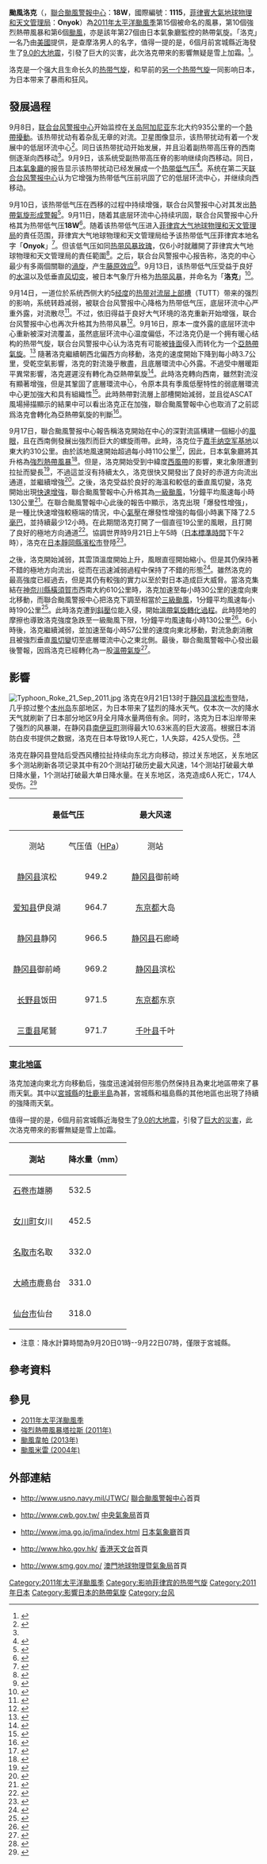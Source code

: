 {{NoteTA
|G1=TyphoonNew
|G2=TyphoonOld
|G3=Weather
|G4=CWBTyphoonOld
|skin=typhoon
}}
{{Infobox Hurricane
| Name=颱風洛克<br>{{lang|en|Typhoon Roke}}
| Type=颱風
| Year=2011
| Basin=WPac
| Image location=Typhoon Roke Sep 20 2011.jpg
| Image name=颱風洛克於2011年9月20日逼近日本
| Formed=2011年9月9日
| Dissipated=2011年9月25日
| Extratropical=9月22日
| 10-min winds=85
| 1-min winds=115
| Gusts=120
| Pressure=940
| Damages=120
| Fatalities=共13人
| Areas=[[日本|日本]]、[[俄羅斯|俄羅斯]]
| Hurricane season=[[2011年太平洋颱風季|2011年太平洋颱風季]]
}}

'''颱風洛克'''（{{lang-en|'''Typhoon Roke'''}}，[[聯合颱風警報中心|聯合颱風警報中心]]：'''18W'''，國際編號：'''1115'''，[[菲律賓大氣地球物理和天文管理局|菲律賓大氣地球物理和天文管理局]]：'''Onyok'''）為[[2011年太平洋颱風季|2011年太平洋颱風季]]第15個被命名的風暴，第10個強烈熱帶風暴和第6個[[颱風|颱風]]，亦是該年第27個由日本氣象廳監控的熱帶氣旋。「洛克」一名乃由[[美國|美國]]提供，是查摩洛男人的名字，值得一提的是，6個月前宮城縣近海發生了[[2011年日本东北地方太平洋近海地震|9.0的大地震]]，引發了巨大的災害，此次洛克帶來的影響無疑是雪上加霜。<ref>{{cite web|url=http://www.weather.gov.hk/informtc/sound/tc_pronunciation2011_uc.htm|title=熱帶氣旋名稱的意義|author=香港天文台|accessdate=2011-09-13|archive-url=https://web.archive.org/web/20180926223310/http://www.weather.gov.hk/informtc/sound/tc_pronunciation2011_uc.htm|archive-date=2018-09-26|dead-url=yes}}</ref>。

洛克是一个强大且生命长久的[[热带气旋|热带气旋]]，和早前的[[強烈熱帶風暴塔拉斯_(2011年)|另一个热带气旋]]一同影响日本，为日本带来了暴雨和狂风。

==發展過程==
{{storm path|Roke 2011 track.png}}
9月8日，[[联合台风警报中心|联合台风警报中心]]开始监控在[[关岛|关岛]][[阿加尼亚|阿加尼亚]]东北大约935公里的一个[[熱帶擾動|熱帶擾動]]。该热带扰动有着杂乱无章的对流。卫星图像显示，该热带扰动有着一个发展中的低层环流中心<ref name="jiantetaifengjingbaozhongxin1">{{cite web |publisher=United States Navy, United States Airforce |archiveurl=https://www.webcitation.org/665N77wl4?url=https://listserv.illinois.edu/wa.cgi?A2=ind1109a |author=Joint Typhoon Warning Center |accessdate=2012-03-11 |url=http://www.usno.navy.mil/NOOC/nmfc-ph/RSS/jtwc/ab/abpwweb.txt |archivedate=2012-03-11 |title=Significant Tropical Weather Outlook for the Western and South Pacific Ocean 2011-09-08 01z |deadurl=yes }}</ref>。同日该热带扰动开始发展，并且沿着副热带高压脊的西南侧逐渐向西移动<ref name="jiantetaifengjingbaozhongxin1"/>。9月9日，该系统受副热带高压脊的影响继续向西移动。同日，[[日本氣象廳|日本氣象廳]]的报告显示该热带扰动已经发展成一个[[热带低气压|热带低气压]]<ref>{{cite conference |title=Summary of the 2011 Pacific Typhoon Season |url=http://www.typhooncommittee.org/44th/Docs/item4_teco/item%204.1%20RSMC/4.1%20add2%20Review%202011%20Typhoon%20Season-RSMC.pdf |date=2012-01-30 |publisher=The Economic and Social Commission for Asia and the Pacific and World Meteorological Organization's Typhoon Committee |conferenceurl=http://www.typhooncommittee.org/44th/ |archiveurl=https://www.webcitation.org/65wJ3jXlG?url=http://www.typhooncommittee.org/44th/Docs/item4_teco/item%204.1%20RSMC/4.1%20add2%20Review%202011%20Typhoon%20Season-RSMC.pdf |page=6 |location=Hangzhou, China |format=PDF |accessdate=2012-03-05 |conference=Typhoon Committee 44th session |archivedate=2012-03-05 |author=RSMC Tokyo — Typhoon Centre |deadurl=yes }}</ref>。系统在第二天[[联合台风警报中心|联合台风警报中心]]认为它增强为热带低气压前巩固了它的低层环流中心，并继续向西移动。

9月10日，该热带低气压在西移的过程中持续增强，联合台风警报中心对其发出[[熱帶氣旋形成警報|熱帶氣旋形成警報]]<ref>{{cite web|title=JTWC — Tropical Cyclone Formation Alert — Tropical Depression 27|url=http://vizagbom.blogspot.com/2011/09/jtwc-tropical-cyclone-formation-alert_11.html|publisher=[[联合台风警报中心|联合台风警报中心]]|accessdate=2011-09-11}}</ref>。9月11日，随着其底层环流中心持续巩固，联合台风警报中心升格其为热带低气压'''18W'''<ref>{{cite web|title=JTWC — Tropical Cyclone Advisory 01 - Tropical Depression 18W|url=http://vizagbom.blogspot.com/2011/09/jtwc-tropical-cyclone-advisory-01_11.html|publisher=[[Joint_Typhoon_Warning_Center|Joint Typhoon Warning Center]]|accessdate=2011-09-11}}</ref>。随着该热带低气压进入[[菲律宾大气地球物理和天文管理局|菲律宾大气地球物理和天文管理局]]的責任范围，菲律宾大气地球物理和天文管理局给予该热带低气压菲律宾本地名字「'''Onyok'''」<ref>{{cite web |title=PAGASA — Severe Weather Bulletin Number ONE — Tropical Depression "ONYOK" |url=http://gwydir.demon.co.uk/advisories/TCUPDATE_201109121200.htm |publisher=[[Philippine_Atmospheric,_Geophysical_and_Astronomical_Services_Administration|Philippine Atmospheric, Geophysical and Astronomical Services Administration]] |accessdate=2011-09-13 |deadurl=yes |archiveurl=https://www.webcitation.org/61fF7WWL3?url=http://gwydir.demon.co.uk/advisories/TCUPDATE_201109121200.htm |archivedate=2011-09-13 }}</ref>。但该低气压如同[[熱帶風暴玫瑰_(2011年)|热带风暴玫瑰]]，仅6小时就離開了菲律宾大气地球物理和天文管理局的責任範圍<ref>{{cite web |title=PAGASA — Severe Weather Bulletin Number TWO(FINAL) - Tropical Depression "ONYOK" |url=http://gwydir.demon.co.uk/advisories/TCUPDATE_201109130300.htm |publisher=[[Philippine_Atmospheric,_Geophysical_and_Astronomical_Services_Administration|Philippine Atmospheric, Geophysical and Astronomical Services Administration]] |accessdate=2011-09-13 |deadurl=yes |archiveurl=https://www.webcitation.org/61fFXGTRR?url=http://gwydir.demon.co.uk/advisories/TCUPDATE_201109130300.htm |archivedate=2011-09-13 }}</ref>。之后，联合台风警报中心报告称，洛克的中心最少有多兩個關聯的[[渦旋|渦旋]]，产生[[藤原效应|藤原效应]]<ref>{{cite web |title=JTWC — Tropical Cyclone Advisory 08 - Tropical Storm Roke |url=http://weather.noaa.gov/pub/data/raw/wt/wtpn31.pgtw..txt |publisher=[[Joint_Typhoon_Warning_Center|Joint Typhoon Warning Center]] |accessdate=2011-09-13 |deadurl=no |archiveurl=https://www.webcitation.org/61fVjdF76?url=http://weather.noaa.gov/pub/data/raw/wt/wtpn31.pgtw..txt |archivedate=2011-09-13 }}</ref>。9月13日，该热带低气压受益于良好的[[海面溫度|水温]]以及低垂直[[风切变|风切变]]，被日本气象厅升格为[[热带风暴|热带风暴]]，并命名为「'''洛克'''」<ref>{{cite web |title=JMA — Tropical Cyclone Advisory 131200 - Tropical Storm Roke |url=http://weather.noaa.gov/pub/data/raw/wt/wtpq21.rjtd..txt |publisher=[[Japan_Meteorological_Agency|Japan Meteorological Agency]] |accessdate=2011-09-13 |deadurl=no |archiveurl=https://www.webcitation.org/61fUifcW0?url=http://weather.noaa.gov/pub/data/raw/wt/wtpq21.rjtd..txt |archivedate=2011-09-13 }}</ref>。

9月14日，一道位於系统西侧大約5[[经度|经度]]的[[热带对流层上部槽|热带对流层上部槽]]（TUTT）带来的强烈{{link-en|下沉气流|Subsidence (atmosphere)}}的影响，系统转趋减弱，被联合台风警报中心降格为热带低气压，底层环流中心严重外露，对流散尽<ref>{{cite web |title=JTWC — Tropical Cyclone Advisory 13 - Tropical Storm Roke |url=http://www.usno.navy.mil/NOOC/nmfc-ph/RSS/jtwc/warnings/wp1811prog.txt |publisher=[[Joint_Typhoon_Warning_Center|Joint Typhoon Warning Center]] |accessdate=2011-09-14 |deadurl=yes |archiveurl=https://www.webcitation.org/61h4FzMh5?url=http://www.usno.navy.mil/NOOC/nmfc-ph/RSS/jtwc/warnings/wp1811prog.txt |archivedate=2011-09-14 }}</ref>。不过，依旧得益于良好大气环境的洛克重新开始增强，联合台风警报中心也再次升格其为热带风暴<ref>{{cite web |title=JTWC — Tropical Cyclone Advisory 14 - Tropical Storm Roke |url=http://gwydir.demon.co.uk/advisories/WTPN31-PGTW_201109142100.htm |publisher=[[联合台风警报中心|联合台风警报中心]] |accessdate=2011-09-15 |deadurl=yes |archiveurl=https://www.webcitation.org/61i2Rwh7D?url=http://gwydir.demon.co.uk/advisories/WTPN31-PGTW_201109142100.htm |archivedate=2011-09-15 }}</ref>。9月16日，原本一度外露的底层环流中心重新被深对流覆盖，虽然底层环流中心温度偏低，不过洛克仍是一个拥有暖心结构的热带气旋，联合台风警报中心认为洛克有可能被[[鋒_(氣象)|锋面]]侵入而转化为一个[[亞熱帶氣旋|亞熱帶氣旋]]。<ref>{{cite web |title=JTWC — Tropical Cyclone Advisory 19 - Tropical Storm Roke |url=http://weather.noaa.gov/pub/data/raw/wd/wdpn31.pgtw..txt |publisher=[[Joint_Typhoon_Warning_Center|Joint Typhoon Warning Center]] |accessdate=2011-09-16 |deadurl=no |archiveurl=https://www.webcitation.org/61jieS1Be?url=http://weather.noaa.gov/pub/data/raw/wd/wdpn31.pgtw..txt |archivedate=2011-09-16 }}</ref> 隨著洛克繼續朝西北偏西方向移動，洛克的速度開始下降到每小時3.7公里，受乾空氣影響，洛克的對流幾乎散盡，且底層環流中心外露。不過受中層暖距平異常影響，洛克遲遲沒有轉化為亞熱帶氣旋<ref>{{cite web |title=JTWC — Tropical Cyclone Advisory 20 - Tropical Storm Roke |url=http://weather.noaa.gov/pub/data/raw/wt/wtpn31.pgtw..txt |publisher=[[Joint_Typhoon_Warning_Center|Joint Typhoon Warning Center]] |accessdate=2011-09-16 |deadurl=no |archiveurl=https://www.webcitation.org/61juEtwHf?url=http://weather.noaa.gov/pub/data/raw/wt/wtpn31.pgtw..txt |archivedate=2011-09-16 }}</ref>。此時洛克轉向西南，雖然對流沒有顯著增強，但是其鞏固了底層環流中心，令原本具有季風低壓特性的弱底層環流中心更加強大和具有組織性<ref>{{cite web |title=JTWC — Tropical Cyclone Advisory 21 - Tropical Storm Roke |url=http://gwydir.demon.co.uk/advisories/WDPN31-PGTW_201109161500.htm |publisher=[[Joint_Typhoon_Warning_Center|Joint Typhoon Warning Center]] |accessdate=2011-09-17 |deadurl=yes |archiveurl=https://www.webcitation.org/61l412Vzg?url=http://gwydir.demon.co.uk/advisories/WDPN31-PGTW_201109161500.htm |archivedate=2011-09-17 }}</ref>。此時熱帶對流層上部槽開始減弱，並且從ASCAT風場掃描顯示的結果中可以看出洛克正在加強，聯合颱風警報中心也取消了之前認爲洛克會轉化為亞熱帶氣旋的判斷<ref>{{cite web |title=JTWC — Tropical Cyclone Advisory 22 - Tropical Storm Roke |url=http://gwydir.demon.co.uk/advisories/WTPN31-PGTW_201109162100.htm |publisher=[[Joint_Typhoon_Warning_Center|Joint Typhoon Warning Center]] |accessdate=2011-09-17 |deadurl=yes |archiveurl=https://www.webcitation.org/61l4VP8HY?url=http://gwydir.demon.co.uk/advisories/WTPN31-PGTW_201109162100.htm |archivedate=2011-09-17 }}</ref>。

9月17日，聯合颱風警报中心報告稱洛克開始在中心的深對流區構建一個細小的[[風眼|風眼]]，且在西南側發展出強烈而巨大的螺旋雨帶。此時，洛克位于[[嘉手纳空军基地|嘉手纳空军基地]]以東大約310公里。由於該地風速開始超過每小時110公里<ref>{{cite web |title=JTWC — Tropical Cyclone Advisory 26 - Tropical Storm Roke |url=http://gwydir.demon.co.uk/advisories/WTPN31-PGTW_201109172100.htm |publisher=[[Joint_Typhoon_Warning_Center|Joint Typhoon Warning Center]] |accessdate=2011-09-18 |deadurl=yes |archiveurl=https://www.webcitation.org/61mnwjXHz?url=http://gwydir.demon.co.uk/advisories/WTPN31-PGTW_201109172100.htm |archivedate=2011-09-18 }}</ref>，因此，日本氣象廳將其升格為[[強烈熱帶風暴|強烈熱帶風暴]]<ref>{{cite web |title=JMA — Tropical Cyclone Advisory 171200 - Tropical Storm Roke |url=http://gwydir.demon.co.uk/advisories/WTPQ21-RJTD_201109171200.htm |publisher=[[Japan_Meteorological_Agency|Japan Meteorological Agency]] |accessdate=2011-09-18 |deadurl=yes |archiveurl=https://www.webcitation.org/61moI3gQl?url=http://gwydir.demon.co.uk/advisories/WTPQ21-RJTD_201109171200.htm |archivedate=2011-09-18 }}</ref>。但是，洛克開始受到中緯度[[西風帶|西風帶]]的影響，東北象限遭到拉扯而變長<ref>{{cite web |title=JTWC — Tropical Cyclone Advisory 28 - Tropical Storm Roke |url=http://gwydir.demon.co.uk/advisories/WTPN31-PGTW_201109180900.htm |publisher=[[Joint_Typhoon_Warning_Center|Joint Typhoon Warning Center]] |accessdate=2011-09-18 |deadurl=yes |archiveurl=https://www.webcitation.org/61moU6Nx6?url=http://gwydir.demon.co.uk/advisories/WTPN31-PGTW_201109180900.htm |archivedate=2011-09-18 }}</ref>，不過這並沒有持續太久，洛克很快又開發出了良好的赤道方向流出通道，並繼續增強<ref>{{cite web |title=JTWC — Tropical Cyclone Advisory 32 - Tropical Storm Roke |url=http://gwydir.demon.co.uk/advisories/WTPN31-PGTW_201109190900.htm |publisher=[[Joint_Typhoon_Warning_Center|Joint Typhoon Warning Center]] |accessdate=2011-09-20 |deadurl=yes |archiveurl=https://www.webcitation.org/61pqn2dkd?url=http://gwydir.demon.co.uk/advisories/WTPN31-PGTW_201109190900.htm |archivedate=2011-09-20 }}</ref>。之後，洛克受益於良好的海溫和較低的垂直風切變，洛克開始出現[[快速增強|快速增強]]，聯合颱風警報中心升格其為[[一級颱風|一級颱風]]，1分鐘平均風速每小時130公里<ref>{{cite web |title=JTWC — Tropical Cyclone Advisory 33 - Typhoon Roke |url=http://gwydir.demon.co.uk/advisories/WDPN31-PGTW_201109191500.htm |publisher=Joint Typhoon Warning Center |accessdate=2011-09-20 |deadurl=yes |archiveurl=https://www.webcitation.org/61pqzxWaH?url=http://gwydir.demon.co.uk/advisories/WDPN31-PGTW_201109191500.htm |archivedate=2011-09-20 }}</ref>。在聯合颱風警報中心此後的報告中顯示，洛克出現「爆發性增強」，是一種比快速增強較極端的情況，中心[[氣壓|氣壓]]在爆發性增強的每個小時裏下降了2.5[[毫巴|毫巴]]，並持續最少12小時。在此期間洛克打開了一個直徑19公里的風眼，且打開了良好的極地方向{{link-en|流出|Outflow (meteorology)}}通道<ref>{{cite web |title=JTWC — Tropical Cyclone Advisory 34 - Typhoon Roke |url=http://gwydir.demon.co.uk/advisories/WTPN31-PGTW_201109192100.htm |publisher=Joint Typhoon Warning Center |accessdate=2011-09-20 |deadurl=yes |archiveurl=https://www.webcitation.org/61pr6Jnws?url=http://gwydir.demon.co.uk/advisories/WTPN31-PGTW_201109192100.htm |archivedate=2011-09-20 }}</ref>。協調世界時9月21日上午5時（[[日本標準時間|日本標準時間]]下午2時），洛克在[[日本|日本]][[靜岡縣|靜岡縣]][[濱松市|濱松市]]登陸<ref>{{cite web|title=台風 浜松市付近に上陸し東進 |url=http://www3.nhk.or.jp/news/html/20110921/t10015741001000.html |publisher=NHK |accessdate=2011-09-21 |deadurl=yes |archiveurl=https://web.archive.org/web/20110923215204/http://www3.nhk.or.jp/news/html/20110921/t10015741001000.html |archivedate=2011-09-23 }}</ref>。

之後，洛克開始減弱，其雲頂溫度開始上升，風眼直徑開始縮小。但是其仍保持著不錯的極地方向流出，從而在迅速減弱過程中保持了不錯的形態<ref>{{cite web |title=JTWC — Tropical Cyclone Advisory 36 - Typhoon Roke |url=http://gwydir.demon.co.uk/advisories/WTPN31-PGTW_201109200900.htm |publisher=Joint Typhoon Warning Center |accessdate=2011-09-21 |deadurl=yes |archiveurl=https://www.webcitation.org/61rG722t4?url=http://gwydir.demon.co.uk/advisories/WTPN31-PGTW_201109200900.htm |archivedate=2011-09-21 }}</ref>。雖然洛克的最高強度已經過去，但是其仍有較強的實力以至於對日本造成巨大威脅。當洛克集結在[[神奈川縣|神奈川縣]][[橫須賀市|橫須賀市]]西南大約610公里時，洛克加速至每小時30公里的速度向東北移動，而聯合颱風警报中心把洛克下調至相當於[[三級颱風|三級颱風]]，1分鐘平均風速每小時190公里<ref>{{cite web |title=JTWC — Tropical Cyclone Advisory 38 - Typhoon Roke |url=http://gwydir.demon.co.uk/advisories/WTPN31-PGTW_201109202100.htm |publisher=Joint Typhoon Warning Center |accessdate=2011-09-21 |deadurl=yes |archiveurl=https://www.webcitation.org/61rGNc28H?url=http://gwydir.demon.co.uk/advisories/WTPN31-PGTW_201109202100.htm |archivedate=2011-09-21 }}</ref>。此時洛克遭到[[斜壓|斜壓]]位能入侵，開始[[溫帶氣旋轉化過程|溫帶氣旋轉化過程]]。此時陸地的摩擦也導致洛克強度急跌至一級颱風下限，1分鐘平均風速每小時130公里<ref>{{cite web |title=JTWC — Tropical Cyclone Advisory 40 - Typhoon Roke |url=http://gwydir.demon.co.uk/advisories/WTPN31-PGTW_201109210900.htm |publisher=Joint Typhoon Warning Center |accessdate=2011-09-21 |deadurl=yes |archiveurl=https://www.webcitation.org/61rqwpqZc?url=http://gwydir.demon.co.uk/advisories/WTPN31-PGTW_201109210900.htm |archivedate=2011-09-21 }}</ref>。6小時後，洛克繼續減弱，並加速至每小時57公里的速度向東北移動，對流急劇消散且被強烈垂直[[風切變|風切變]]切至底層環流中心之東北側。最後，聯合颱風警報中心發出最後警報，因爲洛克已經轉化為一股[[溫帶氣旋|溫帶氣旋]]<ref>{{cite web |title=JTWC — Tropical Cyclone Advisory 41 - Tropical Storm Roke |url=http://gwydir.demon.co.uk/advisories/WTPN31-PGTW_201109211500.htm |publisher=Joint Typhoon Warning Center |accessdate=2011-09-21 |deadurl=yes |archiveurl=https://www.webcitation.org/61rr7FsZT?url=http://gwydir.demon.co.uk/advisories/WTPN31-PGTW_201109211500.htm |archivedate=2011-09-21 }}</ref>。

== 影響 ==
[[File:Typhoon_Roke_21_Sep_2011.jpg|thumb]]
洛克在9月21日13时于[[静冈县|静冈县]][[滨松市|滨松市]]登陆，几乎掠过整个[[本州岛|本州岛]]东部地区，为日本带来了猛烈的降水天气。仅本次一次的降水天气就刷新了日本部分地区9月全月降水量两倍有余。同时，洛克为日本沿岸带来了强烈的风暴潮，在静冈县[[南伊豆町|南伊豆町]]测得最大10.63米高的巨大波高。根据日本消防白皮书提供之数据，洛克在日本导致19人死亡，1人失踪，425人受伤。<ref>{{cite web|title=台風第15号による暴風・大雨　　平成23年(2011年)9月15日～9月22日　（速報）|url=http://www.data.jma.go.jp/obd/stats/data/bosai/report/2011/20110915/20110915.html|publisher=日本气象厅|accessdate=2015-07-27}}</ref>

洛克在静冈县登陆后受西风槽拉扯持续向东北方向移动，掠过关东地区，关东地区多个测站刷新各项记录其中有20个测站打破历史最大风速，14个测站打破最大单日降水量，1个测站打破最大单日降水量。在关东地区，洛克造成6人死亡，174人受伤。<ref>{{cite web|title=【災害時気象速報】平成23年台風第12号による８月30日から９月５日にかけての大雨と暴風|url=http://www.jma.go.jp/jma/kishou/books/saigaiji/saigaiji_201103/saigaiji_201103.pdf|publisher=日本气象厅|accessdate=2015-07-27}}</ref>

{| class="wikitable sortable"
|-
! align="center" colspan="2" | 最低气压
! align="center" colspan="2" | 最大风速
! align="center" colspan="2" | 最大总计降水量
|-
! 测站 !! 气压值（[[HPa|HPa]]） !! 测站 !! 最大瞬间风速（M/H） !! 测站 !! 降水量（mm）
|-
| [[静冈县|静冈县]]滨松 || 949.2 || [[静冈县|静冈县]]御前崎 || 45.1 || [[静冈县|静冈县]]梅岛 || 554.0
|-
| [[爱知县|爱知县]]伊良湖 || 964.7 || [[东京都|东京都]]大岛 || 42.1 || [[岐阜县|岐阜县]]多治見 || 496.0
|-
| [[静冈县|静冈县]]静冈 || 966.5 || [[静冈县|静冈县]]石廊崎 || 40.0 || [[山梨县|山梨县]]山中 || 487.5
|-
| [[静冈县|静冈县]]御前崎 || 969.2 || [[静冈县|静冈县]]滨松 || 36.8 || [[静冈县|静冈县]]井川|| 475.5
|-
| [[长野县|长野县]]饭田 || 971.5 || [[东京都|东京都]]东京 || 36.0 || [[山梨县|山梨县]]古关 || 466.0
|-
| [[三重县|三重县]]尾鷲 || 971.7 || [[千叶县|千叶县]]千叶 || 35.4 || [[三重县|三重县]]宫川 || 465.0
|}

==={{JPN}}[[东北地方_(日本)|東北地區]]===

洛克加速向東北方向移動后，強度迅速減弱但形態仍然保持且為東北地區帶來了暴雨天氣。其中以[[宮城縣|宮城縣]]的[[牡鹿半島|牡鹿半島]]為甚，宮城縣和福島縣的其他地區也出現了持續的強降雨天氣。

值得一提的是，6個月前宮城縣近海發生了[[2011年日本东北地方太平洋近海地震|9.0的大地震]]，引發了[[東日本大震災|巨大的災害]]，此次洛克帶來的影響無疑是雪上加霜。
{| class="wikitable sortable"
|-
! 測站 !! 降水量（mm）
|-
| [[石卷市|石卷市]]雄勝 ||532.5
|-
| [[女川町|女川町]]女川 || 452.5
|-
| [[名取市|名取市]]名取 || 332.0
|-
| [[大崎市|大崎市]]鹿島台 || 331.0
|-
| [[仙台市|仙台市]]仙台 || 318.0
|}

*注意：降水計算時間為9月20日01時--9月22日07時，僅限于宮城縣。

== 參考資料 ==
{{reflist|2}}

== 參見 ==
{{commonscat|Typhoon Roke (2011)}}
* [[2011年太平洋颱風季|2011年太平洋颱風季]]
* [[強烈熱帶風暴塔拉斯_(2011年)|強烈熱帶風暴塔拉斯 (2011年)]]
* [[颱風韋帕_(2013年)|颱風韋帕 (2013年)]]
* [[2004年太平洋颱風季#颱風米雷_(Meari)|颱風米雷 (2004年)]]

==外部連結==
* {{en}}http://www.usno.navy.mil/JTWC/ {{Wayback|url=http://www.usno.navy.mil/JTWC/ |date=20150809201922 }} [[聯合颱風警報中心|聯合颱風警報中心]]首頁
* {{zh-tw}}http://www.cwb.gov.tw/ {{Wayback|url=http://www.cwb.gov.tw/ |date=20181025071210 }} [[中央氣象局|中央氣象局]]首頁
* {{ja}}http://www.jma.go.jp/jma/index.html {{Wayback|url=http://www.jma.go.jp/jma/index.html |date=20110320125420 }} [[日本氣象廳|日本氣象廳]]首頁
* {{zh-hk}}http://www.hko.gov.hk/ {{Wayback|url=http://www.hko.gov.hk/ |date=20110224003313 }} [[香港天文台|香港天文台]]首頁
* {{zh-hk}}http://www.smg.gov.mo/ {{Wayback|url=http://www.smg.gov.mo/ |date=20140517030343 }} [[澳門地球物理暨氣象局|澳門地球物理暨氣象局]]首頁

{{2011_Pacific_typhoon_season_buttons}}
[[Category:2011年太平洋颱風季|Category:2011年太平洋颱風季]]
[[Category:影响菲律宾的热带气旋|Category:影响菲律宾的热带气旋]]
[[Category:2011年日本|Category:2011年日本]]
[[Category:影響日本的熱帶氣旋|Category:影響日本的熱帶氣旋]]
[[Category:台风|Category:台风]]